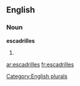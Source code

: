 
==English==

===Noun===
'''escadrilles'''

# {{plural of|[[escadrille]]}}

[[Category:English plurals]]

[[ar:escadrilles]]
[[fr:escadrilles]]